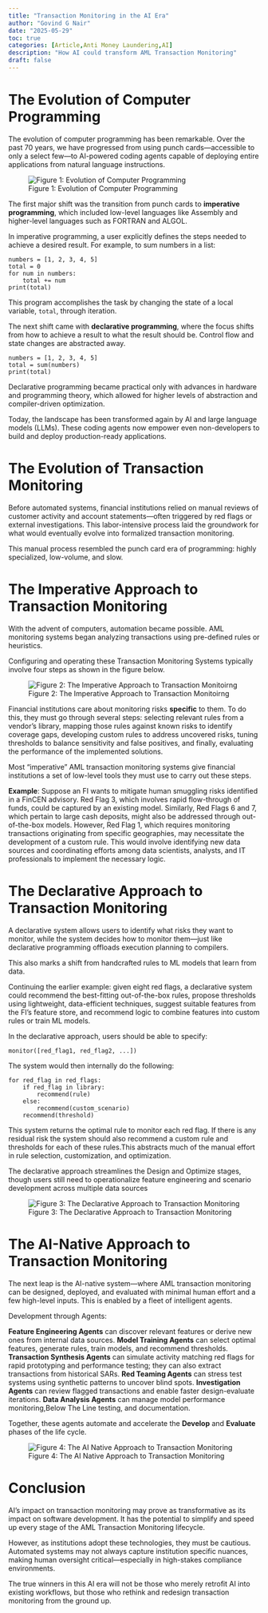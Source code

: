 ```yaml
---
title: "Transaction Monitoring in the AI Era"
author: "Govind G Nair"
date: "2025-05-29"
toc: true
categories: [Article,Anti Money Laundering,AI]
description: "How AI could transform AML Transaction Monitoring"
draft: false
---
```

# The Evolution of Computer Programming

The evolution of computer programming has been remarkable. Over the past 70 years, we have progressed from using punch cards—accessible to only a select few—to AI-powered coding agents capable of deploying entire applications from natural language instructions.

![Figure 1: Evolution of Computer Programming](images/image1.png)


The first major shift was the transition from punch cards to **imperative programming**, which included low-level languages like Assembly and higher-level languages such as FORTRAN and ALGOL.

In imperative programming, a user explicitly defines the steps needed to achieve a desired result. For example, to sum numbers in a list:

```
numbers = [1, 2, 3, 4, 5]
total = 0
for num in numbers:
    total += num
print(total)
```

This program accomplishes the task by changing the state of a local variable, `total`, through iteration.

The next shift came with **declarative programming**, where the focus shifts from how to achieve a result to what the result should be. Control flow and state changes are abstracted away.

```
numbers = [1, 2, 3, 4, 5]
total = sum(numbers)
print(total)
```

Declarative programming became practical only with advances in hardware and programming theory, which allowed for higher levels of abstraction and compiler-driven optimization.

Today, the landscape has been transformed again by AI and large language models (LLMs). These coding agents now empower even non-developers to build and deploy production-ready applications.

# The Evolution of Transaction Monitoring

Before automated systems, financial institutions relied on manual reviews of customer activity and account statements—often triggered by red flags or external investigations. This labor-intensive process laid the groundwork for what would eventually evolve into formalized transaction monitoring.

This manual process resembled the punch card era of programming: highly specialized, low-volume, and slow.

# The Imperative Approach to Transaction Monitoring

With the advent of computers, automation became possible. AML monitoring systems began analyzing transactions using pre-defined rules or heuristics.

Configuring and operating these Transaction Monitoring Systems typically involve four steps as shown in the figure below.


![Figure 2: The Imperative Approach to Transaction Monitoirng](images/image2.png)

Financial institutions care about monitoring risks **specific** to them. To do this, they must go through several steps: selecting relevant rules from a vendor’s library, mapping those rules against known risks to identify coverage gaps, developing custom rules to address uncovered risks, tuning thresholds to balance sensitivity and false positives, and finally, evaluating the performance of the implemented solutions.

Most "imperative" AML transaction monitoring systems give financial institutions a set of low-level tools they must use to carry out these steps.

**Example**: Suppose an FI wants to mitigate human smuggling risks identified in a FinCEN advisory. Red Flag 3, which involves rapid flow-through of funds, could be captured by an existing model. Similarly, Red Flags 6 and 7, which pertain to large cash deposits, might also be addressed through out-of-the-box models. However, Red Flag 1, which requires monitoring transactions originating from specific geographies, may necessitate the development of a custom rule. This would involve identifying new data sources and coordinating efforts among data scientists, analysts, and IT professionals to implement the necessary logic.

# The Declarative Approach to Transaction Monitoring

A declarative system allows users to identify what risks they want to monitor, while the system decides how to monitor them—just like declarative programming offloads execution planning to compilers.

This also marks a shift from handcrafted rules to ML models that learn from data.

Continuing the earlier example: given eight red flags, a declarative system could recommend the best-fitting out-of-the-box rules, propose thresholds using lightweight, data-efficient techniques, suggest suitable features from the FI’s feature store, and recommend logic to combine features into custom rules or train ML models.

In the declarative approach, users should be able to specify:

`monitor([red_flag1, red_flag2, ...])`

The system would then internally do the following:

```
for red_flag in red_flags:
    if red_flag in library:
        recommend(rule)
    else:
        recommend(custom_scenario)
    recommend(threshold)
```

This system returns the optimal rule to monitor each red flag. If there is any residual risk the system should also recommend a custom rule and thresholds for each of these rules.This abstracts much of the manual effort in rule selection, customization, and optimization.

The declarative approach streamlines the Design and Optimize stages, though users still need to operationalize feature engineering and scenario development across multiple data sources


![Figure 3: The Declarative Approach to Transaction Monitoring](images/image3.png)

# The AI-Native Approach to Transaction Monitoring

The next leap is the AI-native system—where AML transaction monitoring can be designed, deployed, and evaluated with minimal human effort and a few high-level inputs. This is enabled by a fleet of intelligent agents.

Development through Agents:

**Feature Engineering Agents** can discover relevant features or derive new ones from internal data sources. **Model Training Agents** can select optimal features, generate rules, train models, and recommend thresholds. **Transaction Synthesis Agents** can simulate activity matching red flags for rapid prototyping and performance testing; they can also extract transactions from historical SARs. **Red Teaming Agents** can stress test systems using synthetic patterns to uncover blind spots. **Investigation Agents** can review flagged transactions and enable faster design-evaluate iterations. **Data Analysis Agents** can manage model performance monitoring,Below The Line testing, and documentation.

Together, these agents automate and accelerate the **Develop** and **Evaluate** phases of the life cycle.

![Figure 4: The AI Native Approach to Transaction Monitoring](images/image4.png)

# Conclusion

AI’s impact on transaction monitoring may prove as transformative as its impact on software development. It has the potential to simplify and speed up every stage of the AML Transaction Monitoring lifecycle.

However, as institutions adopt these technologies, they must be cautious. Automated systems may not always capture institution specific nuances, making human oversight critical—especially in high-stakes compliance environments.

The true winners in this AI era will not be those who merely retrofit AI into existing workflows, but those who rethink and redesign transaction monitoring from the ground up.



